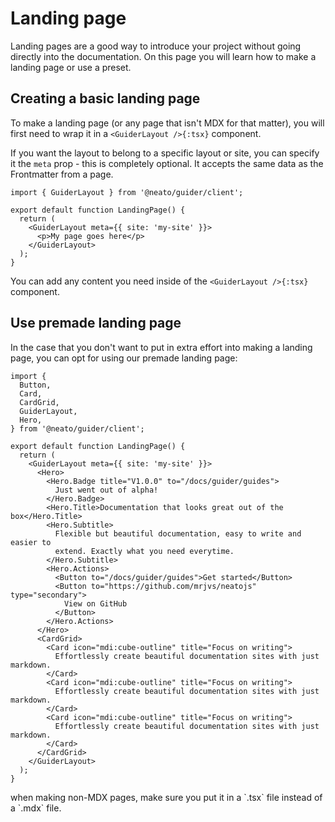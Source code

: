 # Landing page

Landing pages are a good way to introduce your project without going directly into the documentation.
On this page you will learn how to make a landing page or use a preset.


## Creating a basic landing page

To make a landing page (or any page that isn't MDX for that matter), you will first need to wrap it in a `<GuiderLayout />{:tsx}` component.

If you want the layout to belong to a specific layout or site, you can specify it the `meta` prop - this is completely optional. It accepts the same data as the Frontmatter from a page.

```tsx title="index.tsx" showLineNumbers
import { GuiderLayout } from '@neato/guider/client';

export default function LandingPage() {
  return (
    <GuiderLayout meta={{ site: 'my-site' }}>
      <p>My page goes here</p>
    </GuiderLayout>
  );
}
```

You can add any content you need inside of the `<GuiderLayout />{:tsx}` component.


## Use premade landing page

In the case that you don't want to put in extra effort into making a landing page, you can opt for using our premade landing page:

```tsx title="index.tsx" showLineNumbers {12-38}
import {
  Button,
  Card,
  CardGrid,
  GuiderLayout,
  Hero,
} from '@neato/guider/client';

export default function LandingPage() {
  return (
    <GuiderLayout meta={{ site: 'my-site' }}>
      <Hero>
        <Hero.Badge title="V1.0.0" to="/docs/guider/guides">
          Just went out of alpha!
        </Hero.Badge>
        <Hero.Title>Documentation that looks great out of the box</Hero.Title>
        <Hero.Subtitle>
          Flexible but beautiful documentation, easy to write and easier to
          extend. Exactly what you need everytime.
        </Hero.Subtitle>
        <Hero.Actions>
          <Button to="/docs/guider/guides">Get started</Button>
          <Button to="https://github.com/mrjvs/neatojs" type="secondary">
            View on GitHub
          </Button>
        </Hero.Actions>
      </Hero>
      <CardGrid>
        <Card icon="mdi:cube-outline" title="Focus on writing">
          Effortlessly create beautiful documentation sites with just markdown.
        </Card>
        <Card icon="mdi:cube-outline" title="Focus on writing">
          Effortlessly create beautiful documentation sites with just markdown.
        </Card>
        <Card icon="mdi:cube-outline" title="Focus on writing">
          Effortlessly create beautiful documentation sites with just markdown.
        </Card>
      </CardGrid>
    </GuiderLayout>
  );
}
```

<Important>
  when making non-MDX pages, make sure you put it in a `.tsx` file instead of a `.mdx` file.
</Important>
